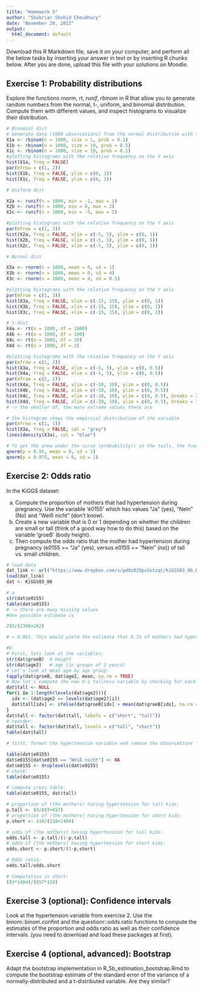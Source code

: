 ---
title: "Homework 5"
author: "Shahriar Shohid Choudhury"
date: "November 20, 2022"
output:
  html_document: default
---

Download this R Markdown file, save it on your computer, and perform all the below tasks by inserting your answer in text or by inserting R chunks below. After you are done, upload this file with your solutions on Moodle.

## Exercise 1: Probability distributions

Explore the functions *rnorm*, *rt*, *runif*, *rbinom* in R that allow you to generate random numbers from the normal, t-, uniform, and binomial distribution. Compute them with different values, and inspect histograms to visualize their distribution.

```{r}
# Binomial dist
# Generate data (1000 observations) from the normal distribution with three different expected values and variances:
X1a <- rbinom(n = 1000, size = 1, prob = 0.1)
X1b <- rbinom(n = 1000, size = 10, prob = 0.5)
X1c <- rbinom(n = 1000, size = 10, prob = 0.1)
#plotting histograms with the relative frequency on the Y axis
hist(X1a, freq = FALSE)
par(mfrow = c(1, 2))
hist(X1b, freq = FALSE, ylim = c(0, 1))
hist(X1c, freq = FALSE, ylim = c(0, 1))

```
```{r}
# Uniform dist

X2a <- runif(n = 1000, min = -1, max = 1)
X2b <- runif(n = 1000, min = 0, max = 2)
X2c <- runif(n = 1000, min = -5, max = 5)

#plotting histograms with the relative frequency on the Y axis
par(mfrow = c(1, 3))
hist(X2a, freq = FALSE, xlim = c(-5, 5), ylim = c(0, 1))
hist(X2b, freq = FALSE, xlim = c(-5, 5), ylim = c(0, 1))
hist(X2c, freq = FALSE, xlim = c(-5, 5), ylim = c(0, 1))
```

```{r}
# Normal dist

X3a <- rnorm(n = 1000, mean = 0, sd = 1)
X3b <- rnorm(n = 1000, mean = 0, sd = 4)
X3c <- rnorm(n = 1000, mean = 4, sd = 0.5)

#plotting histograms with the relative frequency on the Y axis
par(mfrow = c(1, 3))
hist(X3a, freq = FALSE, xlim = c(-15, 15), ylim = c(0, 1))
hist(X3b, freq = FALSE, xlim = c(-15, 15), ylim = c(0, 1))
hist(X3c, freq = FALSE, xlim = c(-15, 15), ylim = c(0, 1))
```
```{r}
# t-dist
X4a <- rt(n = 1000, df = 1000)
X4b <- rt(n = 1000, df = 100)
X4c <- rt(n = 1000, df = 10)
X4d <- rt(n = 1000, df = 2)

#plotting histograms with the relative frequency on the Y axis
par(mfrow = c(1, 2))
hist(X3a, freq = FALSE, xlim = c(-5, 5), ylim = c(0, 0.5))
hist(X4a, freq = FALSE, xlim = c(-5, 5), ylim = c(0, 0.5))
par(mfrow = c(2, 2))
hist(X4a, freq = FALSE, xlim = c(-10, 10), ylim = c(0, 0.5))
hist(X4b, freq = FALSE, xlim = c(-10, 10), ylim = c(0, 0.5))
hist(X4c, freq = FALSE, xlim = c(-10, 10), ylim = c(0, 0.5), breaks = 20)
hist(X4d, freq = FALSE, xlim = c(-10, 10), ylim = c(0, 0.5), breaks = 100)
# -> the smaller df, the more extreme values there are

# the histogram shows the empirical distribution of the variable
par(mfrow = c(1, 1))
hist(X3a, freq = FALSE, col = "grey")
lines(density(X3a), col = "blue")

# To get the area under the curve (probability!) in the tails, the functions qnorm etc. can be used which computes the quantile:
qnorm(p = 0.95, mean = 0, sd = 1)
qnorm(p = 0.975, mean = 0, sd = 1)

```

## Exercise 2: Odds ratio

In the KiGGS dataset:

a) Compute the proportion of mothers that had hypertension during pregnancy. Use the variable 'e0155' which has values "Ja" (yes), "Nein" (No) and "Weiß nicht" (don't know).
b) Create a new variable that is 0 or 1 depending on whether the children are small or tall (think of a good way how to do this) based on the variable 'groeB' (body height). 
c) Then compute the odds ratio that the mother had hypertension during pregnancy (e0155 == "Ja" (yes), versus e0155 == "Nein" (no)) of tall vs. small children.

```{r}
# load data
dat_link <- url("https://www.dropbox.com/s/pd0z829pv2otzqt/KiGGS03_06.RData?dl=1")
load(dat_link)
dat <- KiGGS03_06

# a
str(dat$e0155)
table(dat$e0155)
# -> there are many missing values
#One possible estimate is

202/(2306+202)

# = 0.081. This would yield the estimate that 8.1% of mothers had hypertension during pregnancy.
```
```{r}
#b
# First, lets look at the variables:
str(dat$groeB)  # height
str(dat$age2)   # age (in groups of 2 years)
# Let's look at mean age by age group:
tapply(dat$groeB, dat$age2, mean, na.rm = TRUE)
# Now let's compute the new 0-1 tallness variable by checking for each child, whether it is taller or shorter than the average height of all children in their age group:
dat$tall <- NULL
for(i in 1:length(levels(dat$age2))){
  idx <- (dat$age2 == levels(dat$age2)[i])
  dat$tall[idx] <- ifelse(dat$groeB[idx] > mean(dat$groeB[idx], na.rm = TRUE), 1, 0)
}
dat$tall <- factor(dat$tall, labels = c("short", "tall"))
# reorder:
dat$tall <- factor(dat$tall, levels = c("tall", "short"))
table(dat$tall)
```
```{r}
# first, format the hypertension variable and remove the observations "Weiß nicht"

table(dat$e0155)
dat$e0155[dat$e0155 == "Weiß nicht"] <- NA
dat$e0155 <- droplevels(dat$e0155)
# check:
table(dat$e0155)

# compute cross table:
table(dat$e0155, dat$tall)

# proportion of (the mothers) having hypertension for tall kids:
p.tall <- 83/(83+857)
# proportion of (the mothers) having hypertension for short kids:
p.short <- 118/(118+1404)

# odds of (the mothers) having hypertension for tall kids:
odds.tall <- p.tall/(1-p.tall)
# odds of (the mothers) having hypertension for short kids:
odds.short <- p.short/(1-p.short)

# Odds ratio: 
odds.tall/odds.short

# Computation in short:
(83*1404)/(857*118)
```

## Exercise 3 (optional): Confidence intervals

Look at the hypertension variable from exercise 2. Use the binom::binom.confint and the questionr::odds.ratio functions to compute the estimates of the proportion and odds ratio as well as their confidence intervals. (you need to download and load these packages at first).

## Exercise 4 (optional, advanced): Bootstrap

Adapt the bootstrap implementation in R_5b_estimation_bootstrap.Rmd to compute the bootstrap estimate of the standard error of the variance of a normally-distributed and a t-distributed variable. Are they similar?